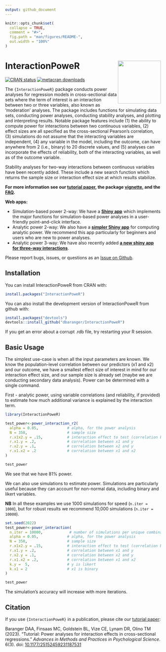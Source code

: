 ```yaml
---
output: github_document
---
```


<!-- README.md is generated from README.Rmd. Please edit that file -->

```r
knitr::opts_chunk$set(
  collapse = TRUE,
  comment = "#>",
  fig.path = "man/figures/README-",
  out.width = "100%"
)
```

# InteractionPoweR <a href='https://dbaranger.github.io/InteractionPoweR/'><img src="man/figures/logo.png" align="right" height="139"/></a>

<!-- badges: start -->
[![CRAN status](https://www.r-pkg.org/badges/version/InteractionPoweR)](https://CRAN.R-project.org/package=InteractionPoweR)
[![metacran downloads](https://cranlogs.r-pkg.org/badges/grand-total/InteractionPoweR)](https://cran.r-project.org/package=InteractionPoweR)

<!-- badges: end -->

The `{InteractionPoweR}` package conducts power analyses for regression models in cross-sectional data sets where the term of interest is an interaction between two or three variables, also known as 'moderation' analyses. The package includes functions for simulating data sets, conducting power analyses, conducting stability analyses, and plotting and interpreting results. Notable package features include (1) the ability to compute power for interactions between two continuous variables, (2) effect sizes are all specified as the cross-sectional Pearson's correlation, (3) simulations do not assume that the interacting variables are independent, (4) any variable in the model, including the outcome, can have anywhere from 2 (i.e., binary) to 20 discrete values, and (5) analyses can incorporate the effects of reliability, both of the interacting variables, as well as of the outcome variable. 

Stability analyses for two-way interactions between continuous variables have been recently added. These include a new search function which returns the sample size or interaction effect size at which results stabilize. 

**For more information see our [tutorial paper](https://doi.org/10.1177/25152459231187531), the package [vignette](https://dbaranger.github.io/InteractionPoweR/articles/articles/InteractionPoweRvignette.html), and the [FAQ](https://dbaranger.github.io/InteractionPoweR/articles/articles/CommonQuestions.html).**

**Web apps:**

- Simulation-based power 2-way: We have a [**Shiny app**](https://mfinsaas.shinyapps.io/InteractionPoweR/) which implements the major functions for simulation-based power analyses in a user-friendly point-and-click interface. 
- Analytic power 2-way: We also have a [**simpler Shiny app**](https://david-baranger.shinyapps.io/InteractionPoweR_analytic/) for computing analytic power. We recommend this app particularly for beginners and users who are new to power analyses. 
- Analytic power 3-way: We have also recently added [**a new shiny app for three-way interactions**](https://david-baranger.shinyapps.io/InteractionPoweR_3way_analytic/). 

Please report bugs, issues, or questions as an [Issue on Github](https://github.com/dbaranger/InteractionPoweR/issues/).

## Installation

You can install InteractionPoweR from CRAN with:

``` r
install.packages("InteractionPoweR")
```

You can also install the development version of InteractionPoweR from github with:

``` r
install.packages("devtools")
devtools::install_github("dbaranger/InteractionPoweR")
```

If you get an error about a corrupt .rdb file, try restarting your R session.

## Basic Usage

The simplest use-case is when all the input parameters are known. We know the population-level correlation between our predictors (x1 and x2) and our outcome, we have a smallest effect size of interest in mind for our interaction effect size, and our sample size is already set (maybe we are conducting secondary data analysis). Power can be determined with a single command.

First - analytic power, using variable correlations (and reliability, if provided) to estimate how much additional variance is explained by the interaction term.

```r
library(InteractionPoweR)

test_power<-power_interaction_r2(
  alpha = 0.05,             # alpha, for the power analysis
  N = 350,                  # sample size
  r.x1x2.y = .15,           # interaction effect to test (correlation between x1*x2 and y)
  r.x1.y = .2,              # correlation between x1 and y
  r.x2.y = .1,              # correlation between x2 and y
  r.x1.x2 = .2              # correlation between x1 and x2
)

test_power
```

We see that we have 81% power.

We can also use simulations to estimate power. Simulations are particularly useful because they can account for non-normal data, including binary and likert variables.

**NB** In all these examples we use 1000 simulations for speed (`n.iter = 1000`), but for robust results we recommend 10,000 simulations (`n.iter = 10000`).

```r
set.seed(2022)
test_power<-power_interaction(
  n.iter = 10000,            # number of simulations per unique combination of input parameters
  alpha = 0.05,             # alpha, for the power analysis
  N = 350,                  # sample size
  r.x1x2.y = .15,           # interaction effect to test (correlation between x1*x2 and y)
  r.x1.y = .2,              # correlation between x1 and y
  r.x2.y = .1,              # correlation between x2 and y  
  r.x1.x2 = .2,             # correlation between x1 and x2 
  k.y =  5,                 # y is likert
  k.x1 = 2                  # x1 is binary
)

test_power
```

The simulation's accuracy will increase with more iterations.

## Citation

If you use `{InteractionPoweR}` in a publication, please cite our [tutorial paper](https://doi.org/10.1177/25152459231187531):

Baranger DAA, Finsaas MC, Goldstein BL, Vize CE, Lynam DR, Olino TM (2023). "Tutorial: Power analyses for interaction effects in cross-sectional regressions." *Advances in Methods and Practices in Psychological Science*. 6(3). doi: [10.1177/25152459231187531](https://doi.org/10.1177/25152459231187531)
